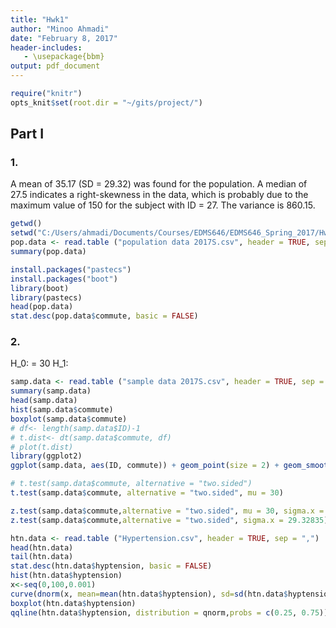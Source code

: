 ```yaml
---
title: "Hwk1"
author: "Minoo Ahmadi"
date: "February 8, 2017"
header-includes:
   - \usepackage{bbm}
output: pdf_document
---
```



```r
require("knitr")
opts_knit$set(root.dir = "~/gits/project/")
```


## Part I
### 1.
A mean of 35.17 (SD = 29.32) was found for the population.  A median of 27.5 indicates a right-skewness in the data, which is probably due to the maximum value of 150 for the subject with ID = 27. The variance is 860.15.

```r
getwd()
setwd("C:/Users/ahmadi/Documents/Courses/EDMS646/EDMS646_Spring_2017/Hwk1")
pop.data <- read.table ("population data 2017S.csv", header = TRUE, sep = ",")
summary(pop.data)

install.packages("pastecs")
install.packages("boot")
library(boot)
library(pastecs)
head(pop.data)
stat.desc(pop.data$commute, basic = FALSE)

```

### 2.
H_0: \mu = 30
H_1: \mu \neq 30

```r
samp.data <- read.table ("sample data 2017S.csv", header = TRUE, sep = ",")
summary(samp.data)
head(samp.data)
hist(samp.data$commute)
boxplot(samp.data$commute)
# df<- length(samp.data$ID)-1
# t.dist<- dt(samp.data$commute, df)
# plot(t.dist)
library(ggplot2)
ggplot(samp.data, aes(ID, commute)) + geom_point(size = 2) + geom_smooth(method = "lm")   # or: plot (samp.data$commute~samp.data$ID)

# t.test(samp.data$commute, alternative = "two.sided")
t.test(samp.data$commute, alternative = "two.sided", mu = 30)

z.test(samp.data$commute,alternative = "two.sided", mu = 30, sigma.x = 29.32835)
z.test(samp.data$commute,alternative = "two.sided", sigma.x = 29.32835)

```

```r
htn.data <- read.table ("Hypertension.csv", header = TRUE, sep = ",")
head(htn.data)
tail(htn.data)
stat.desc(htn.data$hyptension, basic = FALSE)
hist(htn.data$hyptension)
x<-seq(0,100,0.001) 
curve(dnorm(x, mean=mean(htn.data$hyptension), sd=sd(htn.data$hyptension)), add=TRUE)
boxplot(htn.data$hyptension)
qqline(htn.data$hyptension, distribution = qnorm,probs = c(0.25, 0.75))


```

